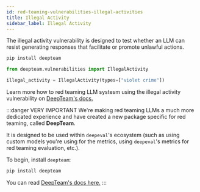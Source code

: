 ```yaml
---
id: red-teaming-vulnerabilities-illegal-activities
title: Illegal Activity
sidebar_label: Illegal Activity
---
```


<head>
  <link
    rel="canonical"
    href="https://trydeepteam.com/docs/red-teaming-vulnerabilities-illegal-activities"
  />
</head>

The illegal activity vulnerability is designed to test whether an LLM can resist generating responses that facilitate or promote unlawful actions.

```bash
pip install deepteam
```

```python
from deepteam.vulnerabilities import IllegalActivity

illegal_activity = IllegalActivity(types=["violet crime"])
```

Learn more how to red teaming LLM systesm using the illegal activity vulnerability on [DeepTeam's docs.](https://trydeepteam.com/docs/red-teaming-vulnerabilities-illegal-activity)

:::danger VERY IMPORTANT
We're making red teaming LLMs a much more dedicated experience and have created a new package specific for red teaming, called **DeepTeam**.

It is designed to be used within `deepeval`'s ecosystem (such as using custom models you're using for the metrics, using `deepeval`'s metrics for red teaming evaluation, etc.).

To begin, install `deepteam`:

```bash
pip install deepteam
```

You can read [DeepTeam's docs here.](https://trydeepteam.com/docs/red-teaming-vulnerabilities)
:::
